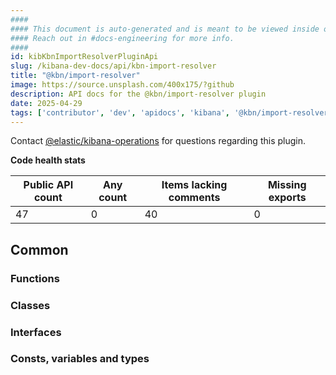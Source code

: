 ```yaml
---
####
#### This document is auto-generated and is meant to be viewed inside our experimental, new docs system.
#### Reach out in #docs-engineering for more info.
####
id: kibKbnImportResolverPluginApi
slug: /kibana-dev-docs/api/kbn-import-resolver
title: "@kbn/import-resolver"
image: https://source.unsplash.com/400x175/?github
description: API docs for the @kbn/import-resolver plugin
date: 2025-04-29
tags: ['contributor', 'dev', 'apidocs', 'kibana', '@kbn/import-resolver']
---
```




Contact [@elastic/kibana-operations](https://github.com/orgs/elastic/teams/kibana-operations) for questions regarding this plugin.

**Code health stats**

| Public API count  | Any count | Items lacking comments | Missing exports |
|-------------------|-----------|------------------------|-----------------|
| 47 | 0 | 40 | 0 |

## Common

### Functions
<DocDefinitionList data={kbnImportResolverObj.common.functions}/>

### Classes
<DocDefinitionList data={kbnImportResolverObj.common.classes}/>

### Interfaces
<DocDefinitionList data={kbnImportResolverObj.common.interfaces}/>

### Consts, variables and types
<DocDefinitionList data={kbnImportResolverObj.common.misc}/>

